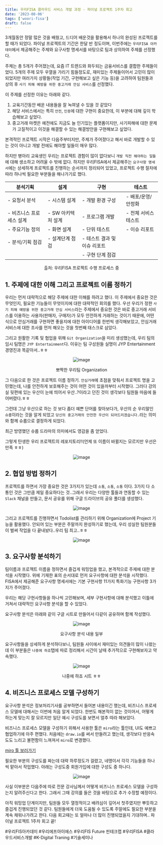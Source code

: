 ```yaml
---
title: 우리FISA 클라우드 서비스 개발 과정 - 파이널 프로젝트 1주차 회고
date: '2023-08-06'
tags: ['woori-fisa']
draft: false
---
```


3개월동안 정말 많은 것을 배웠고, 드디어 배운것을 활용해서 하나의 완성된 프로젝트를 할 때가 되었다.
파이널 프로젝트의 기간은 한달 반 정도이며, 이번주에는 `우리FISA 아카데미`에서 제공해주는 주제와 요구사항 명세서를 바탕으로 팀과 상의하여 주제를 선정했다.

주제는 총 5개가 주어졌는데, 요즘 IT 트렌드와 화두되는 금융서비스를 결합한 주제들이었다. 5개의 주제 모두 우열을 가리기 힘들정도로, 재미있는 주제들이어서 고민이 많이 되었지만 여러가지 상황들(작업 기간, 구현해보고 싶은 기능 등)을 고려하여 팀원들과 상의 후 `사기 피해 예방을 위한 중고거래 안심 서비스`를 선정했다.

이 주제를 선정한 이유는 아래와 같다.

1. 교육기간동안 배운 내용들을 잘 녹여낼 수 있을 것 같았다
2. 해당 서비스에서는 특히 `안전`, `인증`에 대한 구현이 중요한데, 이 부분에 대해 깊이 학습해보고 싶었다.
3. 중고거래 마켓은 예전에도 지금도 늘 인기있는 플랫폼이지만, 사기피해에 대한 문제가 고질적이고 이것을 해결할 수 있는 해결방안을 구현해보고 싶었다.

본격적인 프로젝트 시작은 다음주부터지만, 주제가 주어졌다고 해서 바로 개발할 수 있는 것이 아니고 개발 전에도 해야할 일들이 매우 많다.

하지만 병아리 교육생인 우리는 프로젝트 경험이 많이 없다보니 `개발 직전 해야하는 일들`에 대해 생소하고 어려울 수 밖에 없다. 하지만 우리FISA에서 제공해주는 `요구사항 명세서`에는 상세하게 프로젝트를 진행하는 순서까지 정리되어 있었고, 프로젝트 수행 절차에 따라 하나씩 필요한 부분들을 해나가기로 했다.

| 분석기획                 | 설계               | 구현                         | 테스트               |
| ------------------------ | ------------------ | ---------------------------- | -------------------- |
| - 요청서 분석            | - 시스템 설계      | - 개발 환경 구성             | - 배포/운영/안정화   |
| - 비즈니스 프로세스 설계 | - SW 아키텍처 설계 | - 프로그램 개발              | - 전체 서비스 테스트 |
| - 주요기능 정의          | - 화면 설계        | - 단위 테스트                | - 이슈 리포트        |
| - 분석/기획 점검         | - 설계단계 점검    | - 테스트 결과 및 이슈 리포트 |
|                          |                    | - 구현 단계 점검             |

<figcaption align="center">출처: 우리FISA 프로젝트 수행 프로세스 중</figcaption>

## 1. 주제에 대한 이해 그리고 프로젝트 이름 정하기

우리는 먼저 대략적으로 해당 주제에 대한 이해를 하려고 했다. 이 주제에서 중요한 것은 무엇인지, 필요한 기능들이 무엇이지에 대한 대략적인 회의를 했다. 우선 우리가 정한 `사기 피해 예방을 위한 중고거래 안심 서비스`라는 주제에서 중요한 것은 바로 중고거래 서비스를 이용하는 사용자(판매자, 구매자)가 모두 안전하게 거래하는 것이기 때문에, 어떤 식으로 안심거래를 구현하면 좋을지에 대한 아이디어를 한번씩 생각해보았고, 안심거래 서비스에 대한 조사를 먼저 해오는 것을 첫번째 태스크로 삼았다.

그리고 원활한 기록 및 협업을 위해 `Git Organization`을 미리 생성했는데, 우리 팀의 임시 팀명은 `JYP Entertainment`다. 이유는 팀 구성원들 실명이 JYP Entertainment 경영진과 똑같아서..ㅎㅎ

<div align="center">

![image](https://github.com/Jiyun-Parkk/algorithm-test/assets/72537762/821d925b-e367-4c39-811e-fe5ed069cc84)

<figcaption align="center">뽀짝한 우리팀 Organization</figcaption>

</div>

그 다음으로 한 것은 프로젝트 이름 정하기. `안심거래`에 초점을 맞춰서 프로젝트 명을 고민했는데, 나를 안전하게 보호해주는 것이 어떤 것이 있을까부터 시작했다. 그러다 강의실 뒷편에 있는 우산이 눈에 띄어서 우산..?이라고 던진 것이 생각보다 팀원들 마음에 들어버렸다.ㅎㅎ

그런데 그냥 우산으로 하는 것 보다 좀더 예쁜 단어를 찾아보다가, 우산의 순 우리말인 `슈룹`이라는 것을 알게 되었고 `당신의 중고거래의 안전한 우산이 되어드리겠습니다.`라는 의미와 함께 슈룹으로 결정하게 되었다.

최근 방영했던 슈룹 드라마의 의미에서도 영감을 좀 얻었다.

그렇게 탄생한 우리 프로젝트의 레포지토리!!(언제 또 이름이 바뀔지는 모르지만 우선은 만족 ㅎㅎ)

<div align="center">

![image](https://github.com/JYPEntertainment/shroop/assets/72537762/c9c587a8-49b4-4d9c-95f5-974e9d40c53f)

</div>

## 2. 협업 방법 정하기

프로젝트를 하면서 가장 중요한 것은 3가지가 있는데 `소통`, `소통`, `소통` 이다. 3가지 다 소통인 것은 그만큼 제일 중요하다는 것..그래서 우리는 다양한 툴들과 연동할 수 있는 `Slack` 채널을 만들고, 문서 공유를 위해 구글 드라이브의 공유 폴더를 생성했다.

<div align="center">

![image](https://github.com/JYPEntertainment/shroop/assets/72537762/e202ddcb-6058-4305-a29e-930073facdde)

</div>

그리고 프로젝트를 진행하면서 Todolist를 관리하기 위해 Organization에 Project 기능을 활용했다.
안되어 있는 부분은 주말까지 완성하기로 했는데, 우리 성실한 팀원분들이 벌써 작업을 다 끝내놨다..우리 팀 최고..ㅎㅎ

<div align="center">

![image](https://github.com/Jiyun-Parkk/algorithm-test/assets/72537762/8d7f0ea4-f915-403a-bab9-0609f3cf50c2)

</div>

## 3. 요구사항 분석하기

팀이름과 프로젝트 이름을 정하면서 즐겁게 워밍업을 했고, 본격적으로 주제에 대한 분석을 시작했다. 위에 기재한 표의 순서대로 먼저 요구사항에 대한 분석을 시작했다. FISA에서 제공해준 요구사항 명세서에는 기본 구현사항 11가지 특화기능 구현사항 3가지가 주어졌다.

우리는 해당 구현사항들을 하나씩 고민해보며, 세부 구현사항에 대해 분석했고 이틀에 거쳐서 대략적인 요구사항 분석을 할 수 있었다.

요구사항 분석은 아래와 같이 구글 시트로 만들어서 다같이 공유하며 함께 작성했다.

<div align="center">

![image](https://github.com/JYPEntertainment/shroop/assets/72537762/4bb6f173-2091-4fca-a73c-ca36f44853ad)

<figcaption>요구사항 분석 내용 일부</figcaption>
</div>

요구사항들을 상세하게 분석하다보니, 팀원들 사이에서 재미있는 의견들이 많이 나왔는데 이 부분들은 `나중에 하죠`탭에 따로 정리해서 시간이 날때 추가적으로 구현해보자고 약속했다.

<div align="center">

![image](https://github.com/JYPEntertainment/shroop/assets/72537762/d40af05d-f780-42a6-8751-5d11e60d3559)

<figcaption>나중에 하죠 시트 ㅎㅎ</figcaption>
</div>

## 4. 비즈니스 프로세스 모델 구성하기

요구사항 분석은 정보처리기사를 공부하면서 들어본 내용이긴 했는데, 비즈니스 프로세스 모델에 대해서는 이번에 처음 알게 되었다. 한번도 해본적이 없는 것이어서, 어떻게 하는게 맞는지 잘 모르지만 일단 예시 구성도를 보면서 얼추 따라 해보았다.

비즈니스 프로세스 모델을 구성하기 위해서 사용한 툴은 `miro`라는 툴인데, UI도 예쁘고 협업하기에 아주 편했다. 처음에는 `draw.io`를 써서 만들려고 했는데, 생각보다 반응속도도 느리고 불편함이 느껴져서 `miro`로 변경했다.

[miro 툴 보러가기](https://miro.com/ko/)

필요한 부분의 구성도를 짜는데 대략 하루정도가 걸렸고, 네명이서 각각 기능들을 하나씩 맡아서 작업했다. 아래는 구성도중 회원가입에 대한 구성도 중 하나다.

<div align="center">

![image](https://github.com/JYPEntertainment/shroop/assets/72537762/81a19ceb-679e-43ee-a17b-1380a819713b)

</div>

사실 이부분은 다음주에 따로 전문 강사님께서 어떻게 비즈니스 프로세스 모델을 구성하는지 알려주신다고 한다. 그래서 그때 강의를 들은 것을 바탕으로 추가 수정할 예정이다.

아직 워밍업 단계이지만, 팀원들 모두 열정적이고 배려심이 깊어서 첫주였지만 뿌듯하고 즐겁게 진행되었던 것 같다. 팀원들에게 더욱 도움될 수 있도록 주말에도 필요한 부분을 계속 채워나가려고 한다. 다음 회고때는 또 얼마나 더 많이 진행되었을지 기대하며.. 파이널 프로젝트 1주차 회고 끝!

#우리FIS아카데미 #우리에프아이에스 #우리FIS Future 핀테크랩 #우리FISA #클라우드서비스개발 #K-Digital Traning #기술세미나
